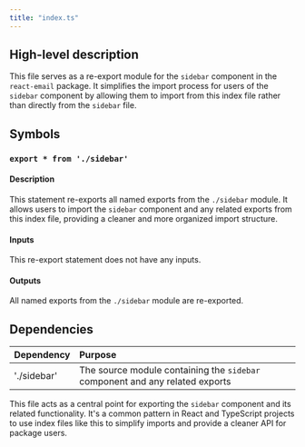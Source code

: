 ```yaml
---
title: "index.ts"
---
```


## High-level description
This file serves as a re-export module for the `sidebar` component in the `react-email` package. It simplifies the import process for users of the `sidebar` component by allowing them to import from this index file rather than directly from the `sidebar` file.

## Symbols

### `export * from './sidebar'`
#### Description
This statement re-exports all named exports from the `./sidebar` module. It allows users to import the `sidebar` component and any related exports from this index file, providing a cleaner and more organized import structure.

#### Inputs
This re-export statement does not have any inputs.

#### Outputs
All named exports from the `./sidebar` module are re-exported.

## Dependencies
| Dependency | Purpose |
|:-----------|:--------|
| './sidebar' | The source module containing the `sidebar` component and any related exports |

This file acts as a central point for exporting the `sidebar` component and its related functionality. It's a common pattern in React and TypeScript projects to use index files like this to simplify imports and provide a cleaner API for package users.